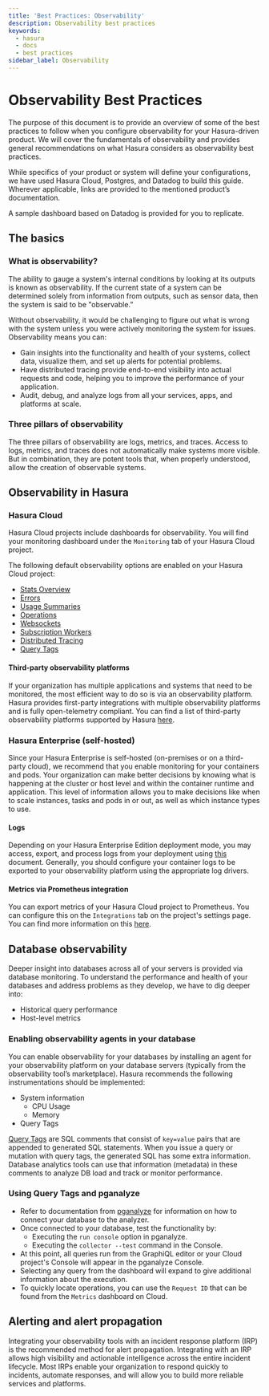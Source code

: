 ```yaml
---
title: 'Best Practices: Observability'
description: Observability best practices
keywords:
  - hasura
  - docs
  - best practices
sidebar_label: Observability
---
```


# Observability Best Practices

The purpose of this document is to provide an overview of some of the best practices to follow when you configure
observability for your Hasura-driven product. We will cover the fundamentals of observability and provides general
recommendations on what Hasura considers as observability best practices.

While specifics of your product or system will define your configurations, we have used Hasura Cloud, Postgres, and
Datadog to build this guide. Wherever applicable, links are provided to the mentioned product’s documentation.

A sample dashboard based on Datadog is provided for you to replicate.

## The basics

### What is observability?

The ability to gauge a system's internal conditions by looking at its outputs is known as observability. If the current
state of a system can be determined solely from information from outputs, such as sensor data, then the system is said
to be "observable.”

Without observability, it would be challenging to figure out what is wrong with the system unless you were actively
monitoring the system for issues. Observability means you can:

- Gain insights into the functionality and health of your systems, collect data, visualize them, and set up alerts for
  potential problems.
- Have distributed tracing provide end-to-end visibility into actual requests and code, helping you to improve the
  performance of your application.
- Audit, debug, and analyze logs from all your services, apps, and platforms at scale.

### Three pillars of observability

The three pillars of observability are logs, metrics, and traces. Access to logs, metrics, and traces does not
automatically make systems more visible. But in combination, they are potent tools that, when properly understood, allow
the creation of observable systems.

## Observability in Hasura

### Hasura Cloud

Hasura Cloud projects include dashboards for observability. You will find your monitoring dashboard under the
`Monitoring` tab of your Hasura Cloud project.

The following default observability options are enabled on your Hasura Cloud project:

- [Stats Overview](/observability/overview.mdx)
- [Errors](/observability/errors.mdx)
- [Usage Summaries](/observability/usage.mdx)
- [Operations](/observability/operations.mdx)
- [Websockets](/observability/websockets.mdx)
- [Subscription Workers](/observability/subscription-workers.mdx)
- [Distributed Tracing](/observability/tracing.mdx)
- [Query Tags](/observability/query-tags.mdx)

#### Third-party observability platforms

If your organization has multiple applications and systems that need to be monitored, the most efficient way to do so is
via an observability platform. Hasura provides first-party integrations with multiple observability platforms and is
fully open-telemetry compliant. You can find a list of third-party observability platforms supported by Hasura
[here](/observability/integrations/index.mdx).

### Hasura Enterprise (self-hosted)

Since your Hasura Enterprise is self-hosted (on-premises or on a third-party cloud), we recommend that you enable
monitoring for your containers and pods. Your organization can make better decisions by knowing what is happening at the
cluster or host level and within the container runtime and application. This level of information allows you to make
decisions like when to scale instances, tasks and pods in or out, as well as which instance types to use.

#### Logs

Depending on your Hasura Enterprise Edition deployment mode, you may access, export, and process logs from your
deployment using [this](/deployment/logging.mdx#log-types) document. Generally, you should configure your container logs
to be exported to your observability platform using the appropriate log drivers.

#### Metrics via Prometheus integration

You can export metrics of your Hasura Cloud project to Prometheus. You can configure this on the `Integrations` tab on
the project's settings page. You can find more information on this
[here](/observability/prometheus/cloud-integration.mdx).

## Database observability

Deeper insight into databases across all of your servers is provided via database monitoring. To understand the
performance and health of your databases and address problems as they develop, we have to dig deeper into:

- Historical query performance
- Host-level metrics

### Enabling observability agents in your database

You can enable observability for your databases by installing an agent for your observability platform on your database
servers (typically from the observability tool’s marketplace). Hasura recommends the following instrumentations should
be implemented:

- System information
  - CPU Usage
  - Memory
- Query Tags

[Query Tags](/observability/query-tags.mdx) are SQL comments that consist of `key=value` pairs that are appended to
generated SQL statements. When you issue a query or mutation with query tags, the generated SQL has some extra
information. Database analytics tools can use that information (metadata) in these comments to analyze DB load and track
or monitor performance.

### Using Query Tags and pganalyze

- Refer to documentation from [pganalyze](https://pganalyze.com/docs) for information on how to connect your database to
  the analyzer.
- Once connected to your database, test the functionality by:
  - Executing the `run console` option in pganalyze.
  - Executing the `collector --test` command in the Console.
- At this point, all queries run from the GraphiQL editor or your Cloud project's Console will appear in the pganalyze
  Console.
- Selecting any query from the dashboard will expand to give additional information about the execution.
- To quickly locate operations, you can use the `Request ID` that can be found from the `Metrics` dashboard on Cloud.

## Alerting and alert propagation

Integrating your observability tools with an incident response platform (IRP) is the recommended method for alert
propagation. Integrating with an IRP allows high visibility and actionable intelligence across the entire incident
lifecycle. Most IRPs enable your organization to respond quickly to incidents, automate responses, and will allow you to
build more reliable services and platforms.
